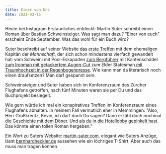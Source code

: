 ```yaml
---
title: Einer von Uns
date: 2021-03-15
---
```

Heute bei Instagram Erstaunliches entdeckt: Martin Suter schreibt einen Roman über Bastian Schweinsteiger. Was sagt man dazu? "Einer von euch" erscheint Ende September. Was das wohl für ein Buch wird? 

Suter beschreibt auf seiner Website [das erste Treffen](https://www.martin-suter.com/der-schweinsteiger-roman/die-erste-begegnung/) mit dem ehemaligen Kapitän der *Mannschaft*, der sich schon mindestens vierfach gewandelt hat: vom Schweini mit Pool-Eskapaden [zum Bergführer](https://www.sueddeutsche.de/sport/bastian-schweinsteiger-der-bergfuehrer-geht-1.3100912) mit Kantenschädel [zum Ironman mit getackertem Augen-Cut](https://www.sueddeutsche.de/sport/wm-finale-schweinsteiger-verewigt-sich-als-ironman-1.2045498) zum Elder Statesman[ mit Traumhochzeit in der Regenbogenpresse](https://www.gala.de/stars/news/ana-ivanovi%C4%87---bastian-schweinsteiger--die-schoensten-bilder-ihrer-hochzeit-20875822.html). Wie kann man da literarisch noch einen draufsetzen? Man darf gespannt sein. 

Schweinsteiger und Suter haben sich im Konferenzraum des Zürcher Flughafens getroffen, nach fünf Minuten waren sie per Du und das Buchprojekt besiegelt.

Wie gern würde ich mal ein konspiratives Treffen im Konferenzraum eines Flughafens abhalten. In meinem Fall vermutlich eher in Memmingen: "Also, Herr Großkreutz, Kevin, ich darf doch Du sagen? Dann erzähl doch nochmal [die Geschichte mit dem Döner](https://www.bild.de/sport/fussball/kevin-grosskreutz/was-geschah-vor-doener-laden-35831924.bild.html). [Und als du in die Hotellobby gepinkelt hast](https://www.focus.de/sport/fussball/wm-2014/wm-medien-grosskreutz-nach-ausrutscher-in-berlin-ermahnt_id_3870201.html). Das könnte einen tollen Roman hergeben."

Ein Wort zu Suters Website: [martin-suter.com](https://www.martin-suter.com/), elegant wie Suters Anzüge, lässt [bernhardheckler.de](https://bernhardheckler.de/) aussehen wie ein löchriges T-Shirt. Aber auch das muss man tragen können.